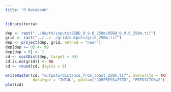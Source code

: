 ```yaml
---
title: "R Notebook"
---
```


```r
library(terra)
```

```r
dep <- rast("../depth/inputs/BSBD_0.9.6_250m/BSBD_0.9.6_250m.tif")
grid <- rast("../../../grid/outputs/grid_250m.tif")
dep <- project(dep, grid, method = "near")
dep[dep >= 0] <- 99
dep[dep < 0] <- 1
cd <- costDist(dep, target = 99)
cd[is.na(grid)] <- NA
cd <- round(cd, digits = 0)

writeRaster(cd, "outputs/distance_from_coast_250m.tif", overwrite = TRUE, 
            datatype = "INT4U", gdal=c("COMPRESS=ZSTD", "PREDICTOR=2"))
plot(cd)
```
